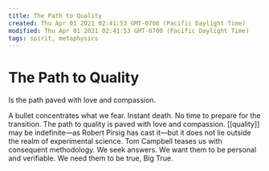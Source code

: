 ```yaml
---
title: The Path to Quality
created: Thu Apr 01 2021 02:41:53 GMT-0700 (Pacific Daylight Time)
modified: Thu Apr 01 2021 02:41:53 GMT-0700 (Pacific Daylight Time)
tags: spirit, metaphysics
---
```


# The Path to Quality

Is the path paved with love and compassion.

A bullet concentrates what we fear. Instant death. No time to prepare for the transition. The path to quality is paved with love and compassion. [[quality]] may be indefinite—as Robert Pirsig has cast it—but it does not lie outside the realm of experimental science. Tom Campbell teases us with consequent methodology. We seek answers. We want them to be personal and verifiable. We need them to be true, Big True.
